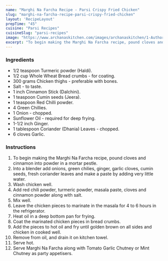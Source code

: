 ---
name: "Marghi Na Farcha Recipe - Parsi Crispy Fried Chicken"
slug: "marghi-na-farcha-recipe-parsi-crispy-fried-chicken"
layout: 'RecipeLayout'
prepTime: "45"
cuisine: "Parsi Recipes"
cuisineSlug: "parsi-recipes"
image: "https://www.archanaskitchen.com/images/archanaskitchen/1-Author/jyothir/Marghi_na_Farcha__Parsi_Crispy_Fried_Chicken.jpg"
excerpt: "To begin making the Marghi Na Farcha recipe, pound cloves and cinnamon into powder in a mortar pestle"
---

### Ingredients

- 1/2 teaspoon Turmeric powder (Haldi).
- 1/2 cup Whole Wheat Bread crumbs - for coating.
- 300 grams Chicken thighs - preferable with bones.
- Salt - to taste.
- 1 inch Cinnamon Stick (Dalchini).
- 1 teaspoon Cumin seeds (Jeera).
- 1 teaspoon Red Chilli powder.
- 4 Green Chillies.
- 1 Onion - chopped.
- Sunflower Oil - required for deep frying.
- 1-1/2 inch Ginger.
- 1 tablespoon Coriander (Dhania) Leaves - chopped.
- 6 cloves Garlic.

### Instructions

1. To begin making the Marghi Na Farcha recipe, pound cloves and cinnamon into powder in a mortar pestle.
1. Into a blender add onions, green chilies, ginger, garlic cloves, cumin seeds, fresh coriander leaves and make a paste by adding very little water.
1. Wash chicken well.
1. Add red chili powder, turmeric powder, masala paste, cloves and cinnamon powder along with salt.
1. Mix well.
1. Leave the chicken pieces to marinate in the masala for 4 to 6 hours in the refrigerator.
1. Heat oil in a deep bottom pan for frying.
1. Coat the marinated chicken pieces in bread crumbs.
1. Add the pieces to hot oil and fry until golden brown on all sides and chicken in cooked well.
1. Remove from oil, and drain it on kitchen towel.
1. Serve hot.
1. Serve Marghi Na Farcha along with Tomato Garlic Chutney or Mint Chutney as party appetisers.
